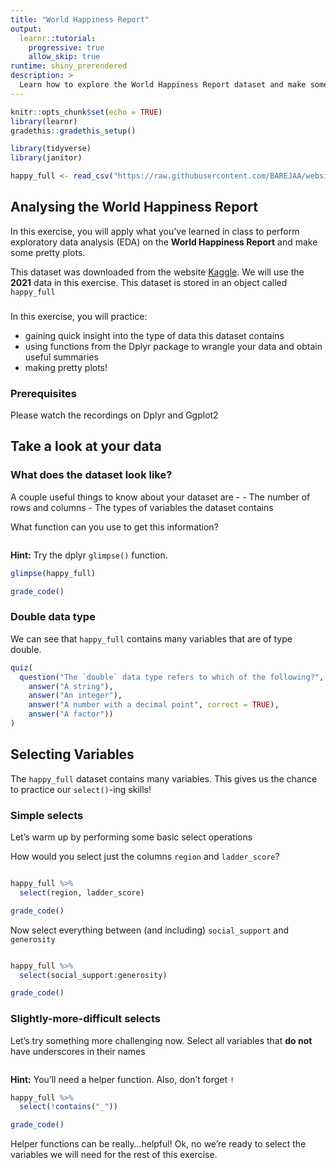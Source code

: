 ```yaml
---
title: "World Happiness Report"
output: 
  learnr::tutorial:
    progressive: true
    allow_skip: true
runtime: shiny_prerendered
description: >
  Learn how to explore the World Happiness Report dataset and make some pretty plots!
---
```


```r
knitr::opts_chunk$set(echo = TRUE)
library(learnr)
gradethis::gradethis_setup()

library(tidyverse)
library(janitor)

happy_full <- read_csv("https://raw.githubusercontent.com/BAREJAA/website_for_john/master/datasets/world-happiness-report-2021.csv") %>% clean_names() %>% rename(region = regional_indicator)
```

## Analysing the World Happiness Report

In this exercise, you will apply what you've learned in class to perform exploratory data analysis (EDA) on the **World Happiness Report** and make some pretty plots.  

This dataset was downloaded from the website [Kaggle](https://www.kaggle.com/ajaypalsinghlo/world-happiness-report-2021?select=world-happiness-report.csv). We will use the **2021** data in this exercise. This dataset is stored in an object called `happy_full` 

###  

In this exercise, you will practice:

* gaining quick insight into the type of data this dataset contains
* using functions from the Dplyr package to wrangle your data and obtain useful summaries
* making pretty plots!

### Prerequisites

Please watch the recordings on Dplyr and Ggplot2  

## Take a look at your data

### What does the dataset look like?

A couple useful things to know about your dataset are -
- The number of rows and columns
- The types of variables the dataset contains  

What function can you use to get this information?

```r

```

<div id="glimpse-hint">
**Hint:** Try the dplyr `glimpse()` function.
</div>

```r
glimpse(happy_full)
```

```r
grade_code()
```

### Double data type

We can see that `happy_full` contains many variables that are of type double. 

```r
quiz(
  question("The `double` data type refers to which of the following?",
    answer("A string"),
    answer("An integer"),
    answer("A number with a decimal point", correct = TRUE),
    answer("A factor"))
)
```

## Selecting Variables 

The `happy_full` dataset contains many variables. This gives us the chance to practice our `select()`-ing skills!

### Simple selects

Let's warm up by performing some basic select operations  

How would you select just the columns `region` and `ladder_score`?  

```r

```

```r
happy_full %>% 
  select(region, ladder_score)
```

```r
grade_code()
```

Now select everything between (and including) `social_support` and `generosity`

```r

```

```r
happy_full %>% 
  select(social_support:generosity)
```

```r
grade_code()
```

### Slightly-more-difficult selects  

Let's try something more challenging now. Select all variables that **do not** have underscores in their names

```r

```

<div id="no-underscore-hint">
**Hint:** You'll need a helper function. Also, don't forget `!`
</div>

```r
happy_full %>% 
  select(!contains("_"))
```

```r
grade_code()
```

Helper functions can be really...helpful! Ok, no we're ready to select the variables we will need for the rest of this exercise. 